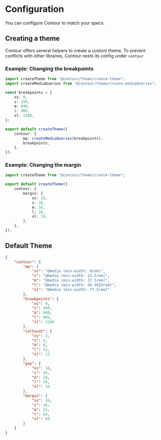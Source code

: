 
<Meta title="Docs/Configuration" />

# Configuration

You can configure Contour to match your specs.

## Creating a theme

Contour offers several helpers to create a custom theme. To prevent conflicts with other libraries,
Contour nests its config under `contour`

### Example: Changing the breakpoints

```ts
import createTheme from "@contour/theme/create-theme";
import createMediaQueries from "@contour/theme/create-mediaQueries";

const breakpoints = {
	xs: 0,
	s: 320,
	m: 640,
	l: 960,
	xl: 1280,
};

export default createTheme({
	contour: {
		mq: createMediaQueries(breakpoints),
		breakpoints,
	},
});
```

### Example: Changing the margin

```ts
import createTheme from "@contour/theme/create-theme";

export default createTheme({
	contour: {
		margin: {
			xs: 16,
			s: 16,
			m: 16,
			l: 16,
			xl: 16,
		},
	},
});
```

## Default Theme

```json
{
	"contour": {
		"mq": {
			"xs": "@media (min-width: 0rem)",
			"s": "@media (min-width: 22.5rem)",
			"m": "@media (min-width: 37.5rem)",
			"l": "@media (min-width: 56.5625rem)",
			"xl": "@media (min-width: 77.5rem)"
		},
		"breakpoints": {
			"xs": 0,
			"s": 360,
			"m": 600,
			"l": 905,
			"xl": 1240
		},
		"colCount": {
			"xs": 2,
			"s": 4,
			"m": 8,
			"l": 12,
			"xl": 12
		},
		"gap": {
			"xs": 16,
			"s": 16,
			"m": 16,
			"l": 16,
			"xl": 16
		},
		"margin": {
			"xs": 16,
			"s": 16,
			"m": 32,
			"l": 64,
			"xl": 64
		}
	}
}
```

